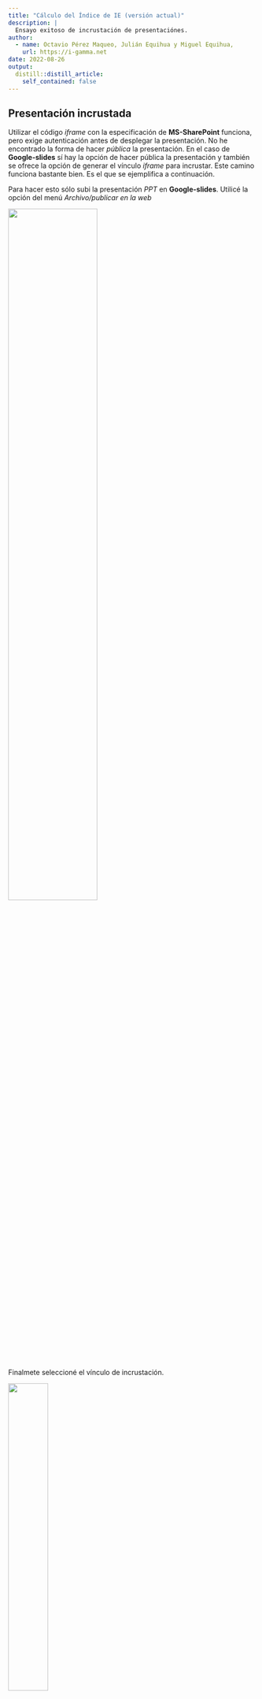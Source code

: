 ```yaml
---
title: "Cálculo del Índice de IE (versión actual)"
description: |
  Ensayo exitoso de incrustación de presentaciónes.
author:
  - name: Octavio Pérez Maqueo, Julián Equihua y Miguel Equihua, 
    url: https://i-gamma.net
date: 2022-08-26
output:
  distill::distill_article:
    self_contained: false
---
```


## Presentación incrustada

Utilizar el código *iframe* con la especificación de **MS-SharePoint** funciona, pero exige autenticación antes de desplegar la presentación. No he encontrado la forma de hacer *pública* la presentación. En el caso de **Google-slides** sí hay la opción de hacer pública la presentación y también se ofrece la opción de generar el vínculo *iframe* para incrustar. Este camino funciona bastante bien. Es el que se ejemplifica a continuación.

Para hacer esto sólo subi la presentación *PPT* en **Google-slides**. Utilicé la opción del menú *Archivo/publicar en la web*

![](../../figuras/google-slides-1.png){width=60%} 

Finalmete seleccioné el vínculo de incrustación.

![](../../figuras/google-slides-2.png){width=40%} 

Lo que sigue es el vínculo copiado de esta ventana. Agreguué la instrucción `data-external="1"` al final del tag iframe, aunque no parece ser realmente necesaria.


<iframe src="https://docs.google.com/presentation/d/e/2PACX-1vTHeokrZ8-W3Hvjh5ktqfja_OFKdBxXCaySbhTDkhtndbaBxDjtD0qJYkfR55uZtT7fXVQEiPI9TK6U/embed?start=false&loop=false&delayms=3000" frameborder="0" width="1280" height="749" allowfullscreen="true" mozallowfullscreen="true" webkitallowfullscreen="true" data-external="1"></iframe>



